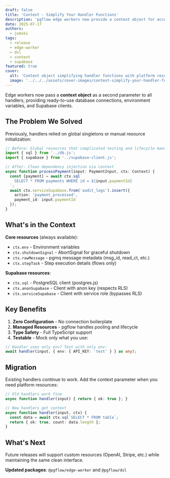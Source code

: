 ```yaml
---
draft: false
title: 'Context - Simplify Your Handler Functions'
description: 'pgflow edge workers now provide a context object for accessing platform resources like database connections and Supabase clients.'
date: 2025-07-17
authors:
  - jumski
tags:
  - release
  - edge-worker
  - dsl
  - context
  - supabase
featured: true
cover:
  alt: 'Context object simplifying handler functions with platform resources'
  image: '../../../assets/cover-images/context-simplify-your-handler-functions.png'
---
```



Edge workers now pass a **context object** as a second parameter to all handlers, providing ready-to-use database connections, environment variables, and Supabase clients.

## The Problem We Solved

Previously, handlers relied on global singletons or manual resource initialization:

```typescript del="import { sql }" del="import { supabase }" ins="ctx: Context" ins="ctx.sql" ins="ctx.serviceSupabase"
// Before: Global resources that complicated testing and lifecycle management
import { sql } from '../db.js';
import { supabase } from '../supabase-client.js';

// After: Clean dependency injection via context
async function processPayment(input: PaymentInput, ctx: Context) {
  const [payment] = await ctx.sql`
    SELECT * FROM payments WHERE id = ${input.paymentId}
  `;
  await ctx.serviceSupabase.from('audit_logs').insert({ 
    action: 'payment_processed', 
    payment_id: input.paymentId 
  });
}
```

## What's in the Context

**Core resources** (always available):
- `ctx.env` - Environment variables
- `ctx.shutdownSignal` - AbortSignal for graceful shutdown
- `ctx.rawMessage` - pgmq message metadata (msg_id, read_ct, etc.)
- `ctx.stepTask` - Step execution details (flows only)

**Supabase resources**:
- `ctx.sql` - PostgreSQL client (postgres.js)
- `ctx.anonSupabase` - Client with anon key (respects RLS)
- `ctx.serviceSupabase` - Client with service role (bypasses RLS)

## Key Benefits

1. **Zero Configuration** - No connection boilerplate
2. **Managed Resources** - pgflow handles pooling and lifecycle
3. **Type Safety** - Full TypeScript support
4. **Testable** - Mock only what you use:

```typescript ins="{ env: { API_KEY: 'test' } }"
// Handler uses only env? Test with only env:
await handler(input, { env: { API_KEY: 'test' } } as any);
```

## Migration

Existing handlers continue to work. Add the context parameter when you need platform resources:

```typescript ins="ctx" "ctx.sql"
// Old handlers work fine
async function handler(input) { return { ok: true }; }

// New handlers get context
async function handler(input, ctx) { 
  const data = await ctx.sql`SELECT * FROM table`;
  return { ok: true, count: data.length };
}
```

## What's Next

Future releases will support custom resources (OpenAI, Stripe, etc.) while maintaining the same clean interface.

**Updated packages**: `@pgflow/edge-worker` and `@pgflow/dsl`